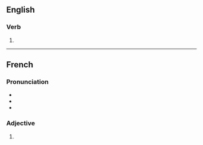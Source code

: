 ==English==

===Verb===
{{head|en|verb form}}

# {{en-third-person singular of|perplex}}

----

==French==

===Pronunciation===
* {{IPA|/pɛʁ.plɛks/|lang=fr}}
* {{homophones|perplexe|lang=fr}}
* {{hyphenation|per|plexes|lang=fr}}

===Adjective===
{{fr-adj-form}}

# {{plural of|perplexe|lang=fr}}